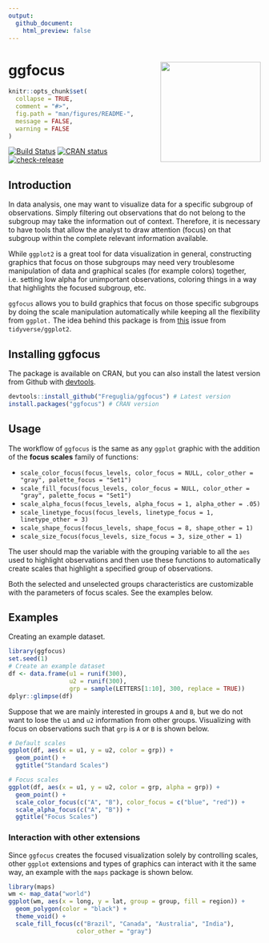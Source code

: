 ```yaml
---
output:
  github_document:
    html_preview: false
---
```


# ggfocus <img src='man/figures/logo.png' align="right" height="200" />

```r
knitr::opts_chunk$set(
  collapse = TRUE,
  comment = "#>",
  fig.path = "man/figures/README-",
  message = FALSE,
  warning = FALSE
)
```

<!-- badges: start -->
[![Build Status](https://travis-ci.org/Freguglia/ggfocus.svg?branch=master)](https://travis-ci.org/Freguglia/ggfocus)
[![CRAN status](http://www.r-pkg.org/badges/version-last-release/ggfocus)](https://cran.r-project.org/package=ggfocus)
[![check-release](https://github.com/Freguglia/ggfocus/actions/workflows/check-release.yaml/badge.svg)](https://github.com/Freguglia/ggfocus/actions/workflows/check-release.yaml)
<!-- badges: end -->

## Introduction

In data analysis, one may want to visualize data for a specific subgroup of observations. Simply filtering out observations that do not belong to the subgroup may take the information out of context. Therefore, it is necessary to have tools that allow the analyst to draw attention (focus) on that subgroup within the complete relevant information available.

While `ggplot2` is a great tool for data visualization in general, constructing graphics that focus on those subgroups may need very troublesome manipulation of data and graphical scales (for example colors) together, i.e. setting low alpha for unimportant observations, coloring things in a way that highlights the focused subgroup, etc.

`ggfocus` allows you to build graphics that focus on those specific subgroups by doing the scale manipulation automatically while keeping all the flexibility from `ggplot.` The idea behind this package is from [this](https://github.com/tidyverse/ggplot2/issues/2627) issue from `tidyverse/ggplot2`.


## Installing ggfocus

The package is available on CRAN, but you can also install the latest version from Github with [devtools](https://github.com/hadley/devtools).

```r
devtools::install_github("Freguglia/ggfocus") # Latest version
install.packages("ggfocus") # CRAN version
```

## Usage

The workflow of `ggfocus` is the same as any `ggplot` graphic with the addition of the **focus scales** family of functions:

  * `scale_color_focus(focus_levels, color_focus = NULL, color_other = "gray", palette_focus = "Set1")`
  * `scale_fill_focus(focus_levels, color_focus = NULL, color_other = "gray", palette_focus = "Set1")`
  * `scale_alpha_focus(focus_levels, alpha_focus = 1, alpha_other = .05)`
  * `scale_linetype_focus(focus_levels, linetype_focus = 1, linetype_other = 3)`
  * `scale_shape_focus(focus_levels, shape_focus = 8, shape_other = 1)`
  * `scale_size_focus(focus_levels, size_focus = 3, size_other = 1)`

The user should map the variable with the grouping variable to all the `aes` used to highlight observations and then use these functions to automatically create scales that highlight a specified group of observations.

Both the selected and unselected groups characteristics are customizable with the parameters of focus scales. See the examples below.

## Examples

Creating an example dataset.

```r
library(ggfocus)
set.seed(1)
# Create an example dataset
df <- data.frame(u1 = runif(300),
                 u2 = runif(300),
                 grp = sample(LETTERS[1:10], 300, replace = TRUE))
dplyr::glimpse(df)
```

Suppose that we are mainly interested in groups `A` and `B`, but we do not want to lose the `u1` and `u2` information from other groups. Visualizing with focus on observations such that `grp` is `A` or `B` is shown below.

```r
# Default scales
ggplot(df, aes(x = u1, y = u2, color = grp)) +
  geom_point() +
  ggtitle("Standard Scales")

# Focus scales
ggplot(df, aes(x = u1, y = u2, color = grp, alpha = grp)) +
  geom_point() +
  scale_color_focus(c("A", "B"), color_focus = c("blue", "red")) +
  scale_alpha_focus(c("A", "B")) +
  ggtitle("Focus Scales")
```


### Interaction with other extensions

Since `ggfocus` creates the focused visualization solely by controlling scales, other `ggplot` extensions and types of graphics can interact with it the same way, an example with the `maps` package is shown below.

```r
library(maps)
wm <- map_data("world")
ggplot(wm, aes(x = long, y = lat, group = group, fill = region)) +
  geom_polygon(color = "black") +
  theme_void() +
  scale_fill_focus(c("Brazil", "Canada", "Australia", "India"),
                   color_other = "gray")
```

